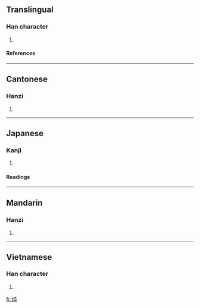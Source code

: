 {{see|燉}}

==Translingual==
===Han character===
{{Han char|rn=86|rad=火|as=04|sn=8|four=9581<sub>7</sub>|canj=火心山 (FPU)}}
# {{defn|Han|sort=火04}}
====References====
{{Han ref|kx=0667.210|dkj=18919|dj=1076.290|hdz=32191.120|uh=7096|ud=28822|bh=CD57|bd=52567}}
----
==Cantonese==
===Hanzi===
{{yue-hanzi|jyut=|y=dan6, deun6}}
# {{defn|Cantonese}}
----
==Japanese==
===Kanji===
{{ja-kanji|grade=|rs=火04}}
# {{defn|Japanese}} 
====Readings====
{{ja-readings|on=[[とん]] (ton), [[どん]] (don)|kun=}}
----
==Mandarin==
===Hanzi===
{{cmn-hanzi|tra=燉|pin=[[dùn]] ([[dun4]])|wg=tun<sup>4</sup>}}
# {{defn|Mandarin}}
----
==Vietnamese==
===Han character===
{{vi-hantu|đoái}}
# {{defn|Vietnamese}}

[[fr:炖]]